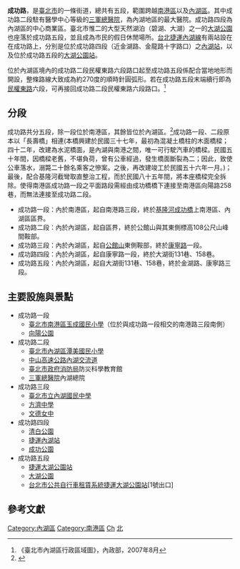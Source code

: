{{prose|time=2015-02-26T10:33:22+00:00}}
{{refimprove|time=2015-02-26T10:33:22+00:00}}
{{Infobox TwRoad2|
|bgcolorh=
|colorh=
|code=
|name= 成功路
|enname= ChengGong Road
|level=
|length=
|sec= 5
|lastext=
|speedhigh=50
|line=
|start= [[南港路|南港路]]三段
|end= [[康寧路|康寧路]]三段
|junc=
|img=
|cap=
|size=
|left= 
|leftlink=
|leftdirection=
|right=
|rightlink=
|rightdirection=
|SN=
|SNtype=
|SNNum=
|SN2=
|SN2type=
|SN2Num=
|SN3=
|SN3type=
|SN3Num=
}}
'''成功路'''，是[[臺北市|臺北市]]的一條街道，總共有五段，範圍跨越[[南港區|南港區]]以及[[內湖區|內湖區]]。其中成功路二段駐有醫學中心等級的[[三軍總醫院|三軍總醫院]]，為內湖地區的最大醫院。成功路四段為內湖區的中心商業區。臺北市惟二的大型天然湖泊（碧湖、大湖）之一的[[大湖公園|大湖公園]]也座落於成功路五段，並且成為市民的假日休閒場所。[[台北捷運內湖線|台北捷運內湖線]]有兩站設在在成功路上，分別是位於成功路四段（近金湖路、金龍路十字路口）之[[內湖站|內湖站]]，以及位於成功路五段的[[大湖公園站|大湖公園站]]。

位於內湖區境內的成功路二段民權東路六段路口起至成功路五段係配合當地地形而開設，整條路線大致成為約270度的順時針圓弧形。若在成功路五段末端續行即為[[民權東路|民權東路]]六段，可再接回成功路二段民權東路六段路口。<ref>《臺北市內湖區行政區域圖》，內政部，2007年8月</ref>

==分段==
成功路共分五段，除一段位於南港區，其餘皆位於內湖區。<ref>{{Cite web |url = http://nhdo.gov.taipei/ct.asp?xItem=21075&CtNode=3739&mp=124051 |title = 內湖區志 |author =  |date = 2011-07-27 |publisher = 臺北市內湖區公所 |language =  |accessdate = 2017-02-09 |quote = 成功路全路程分為五段，第一段位於南港區境內，其餘二至五段，歸屬內湖區。 |archive-date = 2016-09-14 |archive-url = https://web.archive.org/web/20160914212935/http://nhdo.gov.taipei/ct.asp?xItem=21075&CtNode=3739&mp=124051 |dead-url = no }}</ref>成功路一段、二段原本以「長壽橋」相連(本橋興建於民國三十七年，最初為混凝土橋柱的木面橋樑；四十二年，改建為水泥橋面，是內湖與南港之間，唯一可行駛汽車的橋樑。民國五十年間，因橋樑老舊，不堪負荷，曾有公車經過，發生橋面斷裂為二；因此，致使公車落水，溺斃二十餘名乘客之慘案。之後，再改建竣工於民國五十六年一月。)；最後，配合基隆河截彎取直整治工程，而於民國八十五年間，將本座橋樑完全拆除。使得南港區成功路一段之平面路段需經由成功橋橋下連接至南港區向陽路258巷，而無法連接至成功路二段。
*成功路一段：內於南港區，起自南港路三段，終於[[基隆河|基隆河]][[成功橋|成功橋]]上南港區、內湖區區界。
*成功路二段：內於內湖區，起自區界，終於公館山與其東側標高108公尺山峰間鞍部。
*成功路三段：內於內湖區，起自[[公館山|公館山]]東側鞍部，終於[[康寧路_(臺北市)|康寧路]]一段。
*成功路四段：內於內湖區，起自康寧路一段，終於大湖街131巷、158巷。
*成功路五段：內於內湖區，起自大湖街131巷、158巷，終於金湖路、康寧路三段。

==主要設施與景點==
*成功路一段
**[[臺北市南港區玉成國民小學|臺北市南港區玉成國民小學]]（位於與成功路一段相交的南港路三段南側）
**[[向陽公園|向陽公園]]
*成功路二段
**[[臺北市內湖區潭美國民小學|臺北市內湖區潭美國民小學]]
**[[中山高速公路|中山高速公路]][[內湖交流道|內湖交流道]]
**[[臺北市政府消防局|臺北市政府消防局]]防災科學教育館
**[[三軍總醫院|三軍總醫院]]內湖總院
*成功路三段
**[[臺北市立內湖國民中學|臺北市立內湖國民中學]]
**[[方濟中學|方濟中學]]
**[[文德女中|文德女中]]
*成功路四段
**[[清白公園|清白公園]]
**[[捷運內湖站|捷運內湖站]]
**[[成功公園_(臺北市)|成功公園]]
*成功路五段
**[[捷運大湖公園站|捷運大湖公園站]]
**[[大湖公園|大湖公園]]
**[[台北市公共自行車租賃系統|台北市公共自行車租賃系統]][[捷運大湖公園站|捷運大湖公園站]][1號出口]

==參考文獻==
{{reflist}}

{{臺北市重要道路}}

[[Category:內湖區|Category:內湖區]]
[[Category:南港區|Category:南港區]]
[[Category:台北市街道|Ch]]
[[Category:以鄭成功命名的臺灣道路|北]]